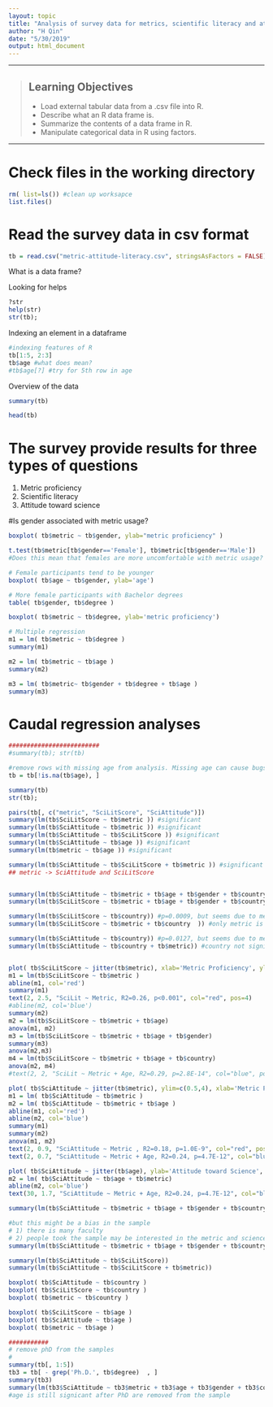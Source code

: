 ```yaml
---
layout: topic
title: "Analysis of survey data for metrics, scientific literacy and attitude"
author: "H Qin"
date: "5/30/2019"
output: html_document
---
```


------------

> ## Learning Objectives
>
> * Load external tabular data from a .csv file into R.
> * Describe what an R data frame is.
> * Summarize the contents of a data frame in R.
> * Manipulate categorical data in R using factors.

------------

# Check files in the working directory 

```r
rm( list=ls()) #clean up worksapce
list.files()
```

# Read the survey data in csv format

```r
tb = read.csv("metric-attitude-literacy.csv", stringsAsFactors = FALSE)
```

What is a data frame? 

Looking for helps
```r
?str
help(str)
str(tb); 
```

Indexing an element in a dataframe

```r
#indexing features of R
tb[1:5, 2:3]
tb$age #what does mean? 
#tb$age[?] #try for 5th row in age
```

Overview of the data

```r
summary(tb)
```

```r
head(tb)
```


# The survey provide results for three types of questions
1) Metric proficiency
2) Scientific literacy
3) Attitude toward science

#Is gender associated with metric usage? 

```r
boxplot( tb$metric ~ tb$gender, ylab="metric proficiency" )

t.test(tb$metric[tb$gender=='Female'], tb$metric[tb$gender=='Male'])
#Does this mean that females are more uncomfortable with metric usage?
```

```r
# Female participants tend to be younger
boxplot( tb$age ~ tb$gender, ylab='age')

# More female participants with Bachelor degrees
table( tb$gender, tb$degree )

boxplot( tb$metric ~ tb$degree, ylab='metric proficiency')

# Multiple regression
m1 = lm( tb$metric ~ tb$degree )
summary(m1)

m2 = lm( tb$metric ~ tb$age )
summary(m2)

m3 = lm( tb$metric~ tb$gender + tb$degree + tb$age )
summary(m3)

```


# Caudal regression analyses

```r
#########################
#summary(tb); str(tb)

#remove rows with missing age from analysis. Missing age can cause bugs in anova model comparisons. 
tb = tb[!is.na(tb$age), ] 

summary(tb)
str(tb); 

pairs(tb[, c("metric", "SciLitScore", "SciAttitude")])
summary(lm(tb$SciLitScore ~ tb$metric )) #significant
summary(lm(tb$SciAttitude ~ tb$metric )) #significant
summary(lm(tb$SciAttitude ~ tb$SciLitScore )) #significant
summary(lm(tb$SciAttitude ~ tb$age )) #significant
summary(lm(tb$metric ~ tb$age )) #significant

summary(lm(tb$SciAttitude ~ tb$SciLitScore + tb$metric )) #significant
## metric -> SciAttitude and SciLitScore


summary(lm(tb$SciAttitude ~ tb$metric + tb$age + tb$gender + tb$country  )) #only metric is significant
summary(lm(tb$SciLitScore ~ tb$metric + tb$age + tb$gender + tb$country  )) #only metric is significant

summary(lm(tb$SciLitScore ~ tb$country)) #p=0.0009, but seems due to metric?  
summary(lm(tb$SciLitScore ~ tb$metric + tb$country  )) #only metric is significant

summary(lm(tb$SciAttitude ~ tb$country)) #p=0.0127, but seems due to metric?  
summary(lm(tb$SciAttitude ~ tb$country + tb$metric)) #country not significant when controled for metric 


plot( tb$SciLitScore ~ jitter(tb$metric), xlab='Metric Proficiency', ylab='Scientific Literacy', ylim=c(2,10) )
m1 = lm(tb$SciLitScore ~ tb$metric )
abline(m1, col='red')
summary(m1)
text(2, 2.5, "SciLit ~ Metric, R2=0.26, p<0.001", col="red", pos=4)
#abline(m2, col='blue')
summary(m2)
m2 = lm(tb$SciLitScore ~ tb$metric + tb$age)
anova(m1, m2)
m3 = lm(tb$SciLitScore ~ tb$metric + tb$age + tb$gender)
summary(m3)
anova(m2,m3)
m4 = lm(tb$SciLitScore ~ tb$metric + tb$age + tb$country)
anova(m2, m4)
#text(2, 2, "SciLit ~ Metric + Age, R2=0.29, p=2.8E-14", col="blue", pos=4)

plot( tb$SciAttitude ~ jitter(tb$metric), ylim=c(0.5,4), xlab='Metric Proficiency', ylab='Attitude toward Science' )
m1 = lm( tb$SciAttitude ~ tb$metric )
m2 = lm( tb$SciAttitude ~ tb$metric + tb$age )
abline(m1, col='red')
abline(m2, col='blue')
summary(m1)
summary(m2)
anova(m1, m2)
text(2, 0.9, "SciAttitude ~ Metric , R2=0.18, p=1.0E-9", col="red", pos=4)
text(2, 0.7, "SciAttitude ~ Metric + Age, R2=0.24, p=4.7E-12", col="blue", pos=4)

plot( tb$SciAttitude ~ jitter(tb$age), ylab='Attitude toward Science', xlab='Age')
m2 = lm( tb$SciAttitude ~ tb$age + tb$metric)
abline(m2, col='blue')
text(30, 1.7, "SciAttitude ~ Metric + Age, R2=0.24, p=4.7E-12", col="blue", pos=4)

summary(lm(tb$SciAttitude ~ tb$metric + tb$age + tb$gender + tb$country  )) #age is signicant!!!

#but this might be a bias in the sample
# 1) there is many faculty
# 2) people took the sample may be interested in the metric and science at the first place?!
summary(lm(tb$SciAttitude ~ tb$metric + tb$age + tb$gender + tb$country + tb$degree  )) #age is signicant!!!

summary(lm(tb$SciAttitude ~ tb$SciLitScore))
summary(lm(tb$SciAttitude ~ tb$SciLitScore + tb$metric))

boxplot( tb$SciAttitude ~ tb$country )
boxplot( tb$SciLitScore ~ tb$country )
boxplot( tb$metric ~ tb$country )

boxplot( tb$SciLitScore ~ tb$age )
boxplot( tb$SciAttitude ~ tb$age )
boxplot( tb$metric ~ tb$age )

###########
# remove phD from the samples
#
summary(tb[, 1:5])
tb3 = tb[ - grep('Ph.D.', tb$degree)  , ]
summary(tb3)
summary(lm(tb3$SciAttitude ~ tb3$metric + tb3$age + tb3$gender + tb3$country + tb3$degree  )) 
#age is still signicant after PhD are removed from the sample

```

